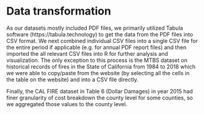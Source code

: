 # Data transformation


As our datasets mostly included PDF files, we primarily utilized Tabula software (https://tabula.technology) to get the data from the PDF files into CSV format. We next combined individual CSV files into a single CSV file for the entire period if applicable (e.g. for annual PDF report files) and then imported the all relevant CSV files into R for further analysis and visualization.  The only exception to this process is the MTBS dataset on historical records of fires in the State of California from 1984 to 2018 which we were able to copy/paste from the website (by selecting all the cells in the table on the website) and into a CSV file directly.

Finally, the CAL FIRE dataset in Table 6 (Dollar Damages) in year 2015 had finer granularity of cost breakdown the county level for some counties, so we aggregated those values to the county level.